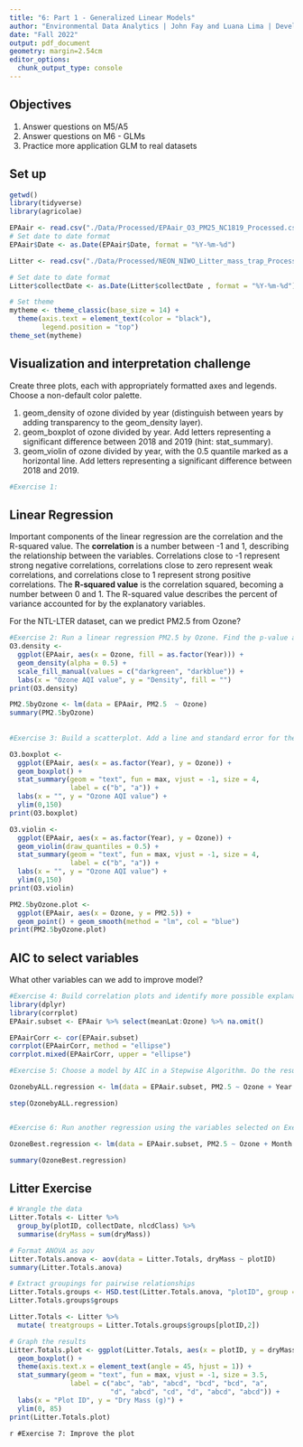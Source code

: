```yaml
---
title: "6: Part 1 - Generalized Linear Models"
author: "Environmental Data Analytics | John Fay and Luana Lima | Developed by Kateri Salk"
date: "Fall 2022"
output: pdf_document
geometry: margin=2.54cm
editor_options: 
  chunk_output_type: console
---
```


## Objectives
1. Answer questions on M5/A5
2. Answer questions on M6 - GLMs
3. Practice more application GLM to real datasets


## Set up
```r
getwd()
library(tidyverse)
library(agricolae)   

EPAair <- read.csv("./Data/Processed/EPAair_O3_PM25_NC1819_Processed.csv", stringsAsFactors = TRUE)
# Set date to date format
EPAair$Date <- as.Date(EPAair$Date, format = "%Y-%m-%d")

Litter <- read.csv("./Data/Processed/NEON_NIWO_Litter_mass_trap_Processed.csv", stringsAsFactors = TRUE)

# Set date to date format
Litter$collectDate <- as.Date(Litter$collectDate , format = "%Y-%m-%d")

# Set theme
mytheme <- theme_classic(base_size = 14) +
  theme(axis.text = element_text(color = "black"), 
        legend.position = "top")
theme_set(mytheme)
```



## Visualization and interpretation challenge

Create three plots, each with appropriately formatted axes and legends. Choose a non-default color palette.

1. geom_density of ozone divided by year (distinguish between years by adding transparency to the geom_density layer).
2. geom_boxplot of ozone divided by year. Add letters representing a significant difference between 2018 and 2019 (hint: stat_summary). 
3. geom_violin of ozone divided by year, with the 0.5 quantile marked as a horizontal line. Add letters representing a significant difference between 2018 and 2019. 

```r
#Exercise 1:


```

## Linear Regression

Important components of the linear regression are the correlation and the R-squared value. The **correlation** is a number between -1 and 1, describing the relationship between the variables. Correlations close to -1 represent strong negative correlations, correlations close to zero represent weak correlations, and correlations close to 1 represent strong positive correlations. The **R-squared value** is the correlation squared, becoming a number between 0 and 1. The R-squared value describes the percent of variance accounted for by the explanatory variables. 

For the NTL-LTER dataset, can we predict PM2.5 from Ozone?

```r

#Exercise 2: Run a linear regression PM2.5 by Ozone. Find the p-value and R-squared value. 
O3.density <- 
  ggplot(EPAair, aes(x = Ozone, fill = as.factor(Year))) +
  geom_density(alpha = 0.5) + 
  scale_fill_manual(values = c("darkgreen", "darkblue")) +
  labs(x = "Ozone AQI value", y = "Density", fill = "")
print(O3.density)

PM2.5byOzone <- lm(data = EPAair, PM2.5  ~ Ozone)
summary(PM2.5byOzone)
                  
                     
#Exercise 3: Build a scatterplot. Add a line and standard error for the linear regression. Add the regression equation to the plot

O3.boxplot <- 
  ggplot(EPAair, aes(x = as.factor(Year), y = Ozone)) +
  geom_boxplot() + 
  stat_summary(geom = "text", fun = max, vjust = -1, size = 4, 
               label = c("b", "a")) +
  labs(x = "", y = "Ozone AQI value") + 
  ylim(0,150)
print(O3.boxplot)

O3.violin <- 
  ggplot(EPAair, aes(x = as.factor(Year), y = Ozone)) +
  geom_violin(draw_quantiles = 0.5) +
  stat_summary(geom = "text", fun = max, vjust = -1, size = 4, 
               label = c("b", "a")) + 
  labs(x = "", y = "Ozone AQI value") + 
  ylim(0,150)
print(O3.violin)

PM2.5byOzone.plot <- 
  ggplot(EPAair, aes(x = Ozone, y = PM2.5)) + 
  geom_point() + geom_smooth(method = "lm", col = "blue")
print(PM2.5byOzone.plot)

```


## AIC to select variables

What other variables can we add to improve model?

```r

#Exercise 4: Build correlation plots and identify more possible explanatory variables to add to the regression.
library(dplyr)
library(corrplot)
EPAair.subset <- EPAair %>% select(meanLat:Ozone) %>% na.omit()

EPAairCorr <- cor(EPAair.subset)
corrplot(EPAairCorr, method = "ellipse")
corrplot.mixed(EPAairCorr, upper = "ellipse")

#Exercise 5: Choose a model by AIC in a Stepwise Algorithm. Do the results from AIC match the variables you selected on Exercise 5?

OzonebyALL.regression <- lm(data = EPAair.subset, PM2.5 ~ Ozone + Year + Month + meanLng + meanLat)

step(OzonebyALL.regression)


#Exercise 6: Run another regression using the variables selected on Exercise 6. Compare r-squared value with the one from Exercise 5. 

OzoneBest.regression <- lm(data = EPAair.subset, PM2.5 ~ Ozone + Month + meanLng + meanLat)

summary(OzoneBest.regression)

```



## Litter Exercise

```r
# Wrangle the data
Litter.Totals <- Litter %>%
  group_by(plotID, collectDate, nlcdClass) %>%
  summarise(dryMass = sum(dryMass))

# Format ANOVA as aov
Litter.Totals.anova <- aov(data = Litter.Totals, dryMass ~ plotID)
summary(Litter.Totals.anova)

# Extract groupings for pairwise relationships
Litter.Totals.groups <- HSD.test(Litter.Totals.anova, "plotID", group = TRUE)
Litter.Totals.groups$groups

Litter.Totals <- Litter %>%
  mutate( treatgroups = Litter.Totals.groups$groups[plotID,2])

# Graph the results
Litter.Totals.plot <- ggplot(Litter.Totals, aes(x = plotID, y = dryMass)) +
  geom_boxplot() +
  theme(axis.text.x = element_text(angle = 45, hjust = 1)) +
  stat_summary(geom = "text", fun = max, vjust = -1, size = 3.5,
               label = c("abc", "ab", "abcd", "bcd", "bcd", "a", 
                         "d", "abcd", "cd", "d", "abcd", "abcd")) +
  labs(x = "Plot ID", y = "Dry Mass (g)") +
  ylim(0, 85)
print(Litter.Totals.plot)

```

```r
#Exercise 7: Improve the plot```

